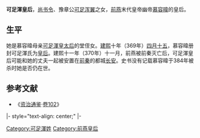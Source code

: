 '''可足渾皇后'''，[[尚书令|尚书令]]、豫章公[[可足浑翼|可足浑翼]]之女，[[前燕|前燕]]末代皇帝幽帝[[慕容暐|慕容暐]]的皇后。

==生平==
她是慕容暐母亲[[可足渾皇后_(慕容儁)|可足渾皇太后]]的堂侄女。[[建熙|建熙]]十年（369年）[[四月十五|四月十五]]，慕容暐册封可足渾氏为[[皇后|皇后]]。建熙十一年（370年）十一月，前燕被前秦灭亡后，可足渾皇后可能和她的丈夫一起被安置在[[前秦|前秦]]的都城[[长安|长安]]。史书没有记载慕容暐于384年被杀时她是否仍在世。

==参考文献==
*《[[资治通鉴|资治通鉴]]·[[s:資治通鑑/卷102|卷102]]》

{{start box}}
|- style="text-align: center;"
{{s-bef|rows=2|before=[[可足渾皇后_(慕容儁)|可足浑皇后]]}}
{{s-ttl|rows=2|title=[[:category:前燕皇后|前燕皇后]]|years=369年—370年}}
{{s-aft|after=[[前秦|前秦]][[苟皇后|苟皇后]]}}
|-
{{s-aft|after=[[后燕|后燕]][[段元妃|段皇后]]}}
{{end box}} 

{{十六國諸燕皇后}}
[[Category:可足渾姓|Category:可足渾姓]]
[[Category:前燕皇后|Category:前燕皇后]]